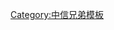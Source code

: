 {{Userbox
  |border-c = black
  |id-c     = #091B80
  |id-fc    = #FEDD26
  |info-c   = #FEDD26
  |info-s   = 10
  |info-fc  = black
  |id       = 兄弟
  |info     = 這個用戶是'''[[中信兄弟]]'''的球迷。
}}
<includeonly>[[Category:支持中信兄弟隊的維基人|{{BASEPAGENAME}}]]</includeonly>
<noinclude>[[Category:中信兄弟模板]]</noinclude>